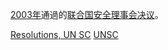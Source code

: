 {{Year by category
| m = 2
| c = 0
| d = 0
| y = 3
| cat = 联合国安全理事会决议
| sortkey = United Nations Security Council resolutions
| parent = 各年聯合國安全理事會決議
| subcat = 2003年國際關係
}}
[[2003年|2003年]]通過的[[联合国安全理事会决议|联合国安全理事会决议]]。
{{Wikisource|Wikisource:联合国安理会2003年决议|联合国安理会2003年决议}}

[[Category:2003年聯合國|Resolutions, UN SC]]
[[Category:2003年法律|UNSC]]